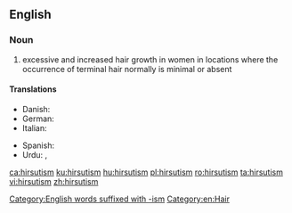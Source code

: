 ==English==
{{wikipedia}}

===Noun===
{{en-noun|-|s}}

# excessive and increased hair growth in women in locations where the occurrence of terminal hair normally is minimal or absent

====Translations====
{{trans-top|excessive and increased hair growth}}
* Danish: {{t|da|hirsutisme|c}}
* German: {{t+|de|Hirsutismus|m}}
* Italian: {{t|it|irsutismo|m}}
{{trans-mid}}
* Spanish: {{t+|es|hirsutismo|m}}
* Urdu: {{t|ur|urdu|sc=ur-Arab}}, {{t|ur|faltu baal|sc=ur-Arab}}
{{trans-bottom}}

[[Category:English words suffixed with -ism]]
[[Category:en:Hair]]

[[ca:hirsutism]]
[[ku:hirsutism]]
[[hu:hirsutism]]
[[pl:hirsutism]]
[[ro:hirsutism]]
[[ta:hirsutism]]
[[vi:hirsutism]]
[[zh:hirsutism]]